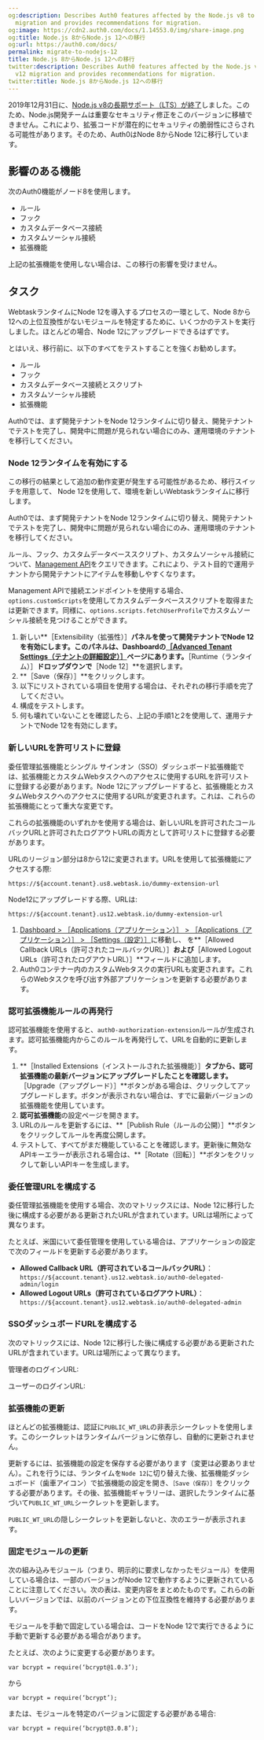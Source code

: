```yaml
---
og:description: Describes Auth0 features affected by the Node.js v8 to Node.js v12
  migration and provides recommendations for migration.
og:image: https://cdn2.auth0.com/docs/1.14553.0/img/share-image.png
og:title: Node.js 8からNode.js 12への移行
og:url: https://auth0.com/docs/
permalink: migrate-to-nodejs-12
title: Node.js 8からNode.js 12への移行
twitter:description: Describes Auth0 features affected by the Node.js v8 to Node.js
  v12 migration and provides recommendations for migration.
twitter:title: Node.js 8からNode.js 12への移行
---
```


2019年12月31日に、[Node.js v8の長期サポート（LTS）が終了](https://github.com/nodejs/Release#release-schedule)しました。このため、Node.js開発チームは重要なセキュリティ修正をこのバージョンに移植できません。これにより、拡張コードが潜在的にセキュリティの脆弱性にさらされる可能性があります。そのため、Auth0はNode 8からNode 12に移行しています。

## 影響のある機能

次のAuth0機能がノード8を使用します。

* ルール
* フック
* カスタムデータベース接続
* カスタムソーシャル接続
* 拡張機能

上記の拡張機能を使用しない場合は、この移行の影響を受けません。

## タスク

WebtaskランタイムにNode 12を導入するプロセスの一環として、Node 8から12への上位互換性がないモジュールを特定するために、いくつかのテストを実行しました。ほとんどの場合、Node 12にアップグレードできるはずです。

とはいえ、移行前に、以下のすべてをテストすることを強くお勧めします。

* ルール
* フック
* カスタムデータベース接続とスクリプト
* カスタムソーシャル接続
* 拡張機能

Auth0では、まず開発テナントをNode 12ランタイムに切り替え、開発テナントでテストを完了し、開発中に問題が見られない場合にのみ、運用環境のテナントを移行してください。

### Node 12ランタイムを有効にする

この移行の結果として追加の動作変更が発生する可能性があるため、移行スイッチを用意して、 Node 12を使用して、環境を新しいWebtaskランタイムに移行します。

Auth0では、まず開発テナントをNode 12ランタイムに切り替え、開発テナントでテストを完了し、開発中に問題が見られない場合にのみ、運用環境のテナントを移行してください。

ルール、フック、カスタムデータベーススクリプト、カスタムソーシャル接続について、[Management API](/api)をクエリできます。これにより、テスト目的で運用テナントから開発テナントにアイテムを移動しやすくなります。

Management APIで接続エンドポイントを使用する場合、`options.customScripts`を使用してカスタムデータベーススクリプトを取得または更新できます。同様に、`options.scripts.fetchUserProfile`でカスタムソーシャル接続を見つけることができます。

1. 新しい**［Extensibility（拡張性）］**パネルを使って開発テナントでNode 12を有効にします。このパネルは、Dashboardの[［Advanced Tenant Settings（テナントの詳細設定）］](%24%7Bmanage_url%7D/#/tenant/advanced)ページにあります。**［Runtime（ランタイム）］**ドロップダウンで**［Node 12］**を選択します。
2. **［Save（保存）］**をクリックします。
3. 以下にリストされている項目を使用する場合は、それぞれの移行手順を完了してください。
4. 構成をテストします。
5. 何も壊れていないことを確認したら、上記の手順1と2を使用して、運用テナントでNode 12を有効にします。

### 新しいURLを許可リストに登録

委任管理拡張機能とシングル サインオン（SSO）ダッシュボード拡張機能では、拡張機能とカスタムWebタスクへのアクセスに使用するURLを許可リストに登録する必要があります。Node 12にアップグレードすると、拡張機能とカスタムWebタスクへのアクセスに使用するURLが変更されます。これは、これらの拡張機能にとって重大な変更です。

これらの拡張機能のいずれかを使用する場合は、新しいURLを許可されたコールバックURLと許可されたログアウトURLの両方として許可リストに登録する必要があります。

URLのリージョン部分は8から12に変更されます。URLを使用して拡張機能にアクセスする際:

`https://${account.tenant}.us8.webtask.io/dummy-extension-url`

Node12にアップグレードする際、URLは:

`https://${account.tenant}.us12.webtask.io/dummy-extension-url`

1. [Dashboard > ［Applications（アプリケーション）］ > ［Applications（アプリケーション）］ > ［Settings（設定）］](%24%7Bmanage_url%7D/#/applications/%24%7Baccount.clientId%7D/settings)に移動し、 を**［Allowed Callback URLs（許可されたコールバックURL）］**および**［Allowed Logout URLs（許可されたログアウトURL）］**フィールドに追加します。
2. Auth0コンテナー内のカスタムWebタスクの実行URLも変更されます。これらのWebタスクを呼び出す外部アプリケーションを更新する必要があります。

### 認可拡張機能ルールの再発行

認可拡張機能を使用すると、`auth0-authorization-extension`ルールが生成されます。認可拡張機能内からこのルールを再発行して、URLを自動的に更新します。

1. **［Installed Extensions（インストールされた拡張機能）］**タブから、認可拡張機能の最新バージョンにアップグレードしたことを確認します。**［Upgrade（アップグレード）］**ボタンがある場合は、クリックしてアップグレードします。ボタンが表示されない場合は、すでに最新バージョンの拡張機能を使用しています。
2. **認可拡張機能**の設定ページを開きます。
3. URLのルールを更新するには、**［Publish Rule（ルールの公開）］**ボタンをクリックしてルールを再度公開します。
4. テストして、すべてがまだ機能していることを確認します。更新後に無効なAPIキーエラーが表示される場合は、**［Rotate（回転）］**ボタンをクリックして新しいAPIキーを生成します。

### 委任管理URLを構成する

委任管理拡張機能を使用する場合、次のマトリックスには、Node 12に移行した後に構成する必要がある更新されたURLが含まれています。URLは場所によって異なります。



たとえば、米国にいて委任管理を使用している場合は、アプリケーションの設定で次のフィールドを更新する必要があります。

* **Allowed Callback URL（許可されているコールバックURL）**：`https://${account.tenant}.us12.webtask.io/auth0-delegated-admin/login`
* **Allowed Logout URLs（許可されているログアウトURL）**：`https://${account.tenant}.us12.webtask.io/auth0-delegated-admin`

### SSOダッシュボードURLを構成する

次のマトリックスには、Node 12に移行した後に構成する必要がある更新されたURLが含まれています。URLは場所によって異なります。

管理者のログインURL:



ユーザーのログインURL:



### 拡張機能の更新

ほとんどの拡張機能は、認証に`PUBLIC_WT_URL`の非表示シークレットを使用します。このシークレットはランタイムバージョンに依存し、自動的に更新されません。

更新するには、拡張機能の設定を保存する必要があります（変更は必要ありません）。これを行うには、ランタイムを`Node 12`に切り替えた後、拡張機能ダッシュボード（歯車アイコン）で拡張機能の設定を開き、`［Save（保存）］`をクリックする必要があります。その後、拡張機能ギャラリーは、選択したランタイムに基づいて`PUBLIC_WT_URL`シークレットを更新します。

`PUBLIC_WT_URL`の隠しシークレットを更新しないと、次のエラーが表示されます。



### 固定モジュールの更新

次の組み込みモジュール（つまり、明示的に要求しなかったモジュール）を使用している場合は、一部のバージョンがNode 12で動作するように更新されていることに注意してください。次の表は、変更内容をまとめたものです。これらの新しいバージョンでは、以前のバージョンとの下位互換性を維持する必要があります。



モジュールを手動で固定している場合は、コードをNode 12で実行できるように手動で更新する必要がある場合があります。

たとえば、次のように変更する必要があります。

`var bcrypt = require(‘bcrypt@1.0.3’);`

から

`var bcrypt = require(‘bcrypt’);`

または、モジュールを特定のバージョンに固定する必要がある場合:

`var bcrypt = require(‘bcrypt@3.0.8’);`